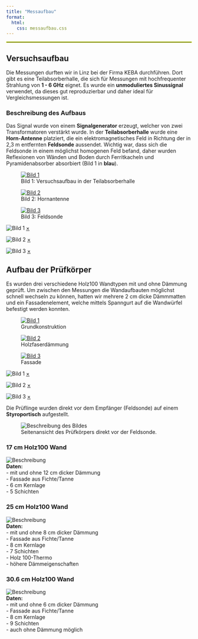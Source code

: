 ```yaml
---
title: "Messaufbau"
format:
  html:
    css: messaufbau.css
---
```

<hr style="border: 1px solid #D8F004; opacity: 1;" />
## Versuchsaufbau

Die Messungen durften wir in Linz bei der Firma KEBA durchführen. Dort gibt es eine Teilabsorberhalle, die sich für Messungen mit hochfrequenter Strahlung von **1 - 6 GHz** eignet. Es wurde ein **unmoduliertes Sinussignal** verwendet, da dieses gut reproduzierbar und daher ideal für Vergleichsmessungen ist.

### Beschreibung des Aufbaus
Das Signal wurde von einem **Signalgenerator** erzeugt, welcher von zwei Transformatoren verstärkt wurde. In der **Teilabsorberhalle** wurde eine **Horn-Antenne** platziert, die ein elektromagnetisches Feld in Richtung der in 2,3 m entfernten **Feldsonde** aussendet. Wichtig war, dass sich die Feldsonde in einem möglichst homogenen Feld befand, daher wurden Reflexionen von Wänden und Boden durch Ferritkacheln und Pyramidenabsorber absorbiert (Bild 1 in **blau**).

<div class="image-row">
  <figure class="image-container">
    <a href="#img1">
      <img src="img/prüfaufbau.png" alt="Bild 1">
    </a>
    <figcaption>Bild 1: Versuchsaufbau in der Teilabsorberhalle</figcaption>
  </figure>
  <figure class="image-container">
    <a href="#img2">
      <img src="img/horn-antenne.png" alt="Bild 2">
    </a>
    <figcaption>Bild 2: Hornantenne</figcaption>
  </figure>
  <figure class="image-container">
    <a href="#img3">
      <img src="img/feldsonde.png" alt="Bild 3">
    </a>
    <figcaption>Bild 3: Feldsonde</figcaption>
  </figure>
</div>

<!-- Popups für vergrößerte Bilder -->
<div class="lightbox" id="img1">
  <img src="img/prüfaufbau.png" alt="Bild 1">
  <a href="#" class="close">×</a>
</div>
<div class="lightbox" id="img2">
  <img src="img/horn-antenne.png" alt="Bild 2">
  <a href="#" class="close">×</a>
</div>
<div class="lightbox" id="img3">
  <img src="img/feldsonde.png" alt="Bild 3">
  <a href="#" class="close">×</a>
</div>


## Aufbau der Prüfkörper 

Es wurden drei verschiedene Holz100 Wandtypen mit und ohne Dämmung geprüft. Um zwischen den Messungen die Wandaufbauten möglichst schnell wechseln zu können, hatten wir mehrere 2 cm dicke Dämmmatten und ein Fassadenelement, welche mittels Spanngurt auf die Wandwürfel befestigt werden konnten.  

<div class="image-row">
  <figure class="image-container">
    <a href="#img4">
      <img src="img/grundkonstruktion.png" alt="Bild 1">
    </a>
    <figcaption>Grundkonstruktion</figcaption>
  </figure>
  <figure class="image-container">
    <a href="#img5">
      <img src="img/dämmung.png" alt="Bild 2">
    </a>
    <figcaption>Holzfaserdämmung</figcaption>
  </figure>
  <figure class="image-container">
    <a href="#img6">
      <img src="img/fassade.png" alt="Bild 3">
    </a>
    <figcaption>Fassade</figcaption>
  </figure>
</div>

<!-- Popups für vergrößerte Bilder -->
<div class="lightbox" id="img4">
  <img src="img/grundkonstruktion.png" alt="Bild 1">
  <a href="#" class="close">×</a>
</div>
<div class="lightbox" id="img5">
  <img src="img/dämmung.png" alt="Bild 2">
  <a href="#" class="close">×</a>
</div>
<div class="lightbox" id="img6">
  <img src="img/fassade.png" alt="Bild 3">
  <a href="#" class="close">×</a>
</div>

Die Prüflinge wurden direkt vor dem Empfänger (Feldsonde) auf einem **Styroportisch** aufgestellt. 

<div class="image-with-caption">
  <figure>
    <img src="img/holzmitsonde.jpg" alt="Beschreibung des Bildes">
    <figcaption>Seitenansicht des Prüfkörpers direkt vor der Feldsonde.</figcaption>
  </figure>
</div>


### 17 cm Holz100 Wand

<div class="image-text-container">
  <img src="img/Besser1.png" alt="Beschreibung" class="left-image">
  <div class="right-text">
  **Daten:** 
  <br>
   - mit und ohne 12 cm dicker Dämmung
   <br>
   - Fassade aus Fichte/Tanne 
   <br>
   - 6 cm Kernlage 
   <br>
   - 5 Schichten 
  </div>
</div>

### 25 cm Holz100 Wand

<div class="image-text-container">
  <img src="img/Besser2.png" alt="Beschreibung" class="left-image">
  <div class="right-text">
  **Daten:** 
  <br>
   - mit und ohne 8 cm dicker Dämmung
   <br>
   - Fassade aus Fichte/Tanne 
   <br>
   - 8 cm Kernlage 
   <br>
   - 7 Schichten 
    <br>
   - Holz 100-Thermo 
    <br>
   - höhere Dämmeigenschaften 
  </div>
</div>

### 30.6 cm Holz100 Wand

<div class="image-text-container">
  <img src="img/Besser3.png" alt="Beschreibung" class="left-image">
  <div class="right-text">
  **Daten:** 
  <br>
   - mit und ohne 6 cm dicker Dämmung
   <br>
   - Fassade aus Fichte/Tanne 
   <br>
   - 8 cm Kernlage 
   <br>
   - 9 Schichten 
    <br>
   - auch ohne Dämmung möglich
  </div>
</div>






